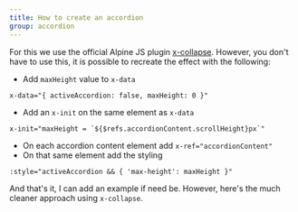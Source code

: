 ```yaml
---
title: How to create an accordion
group: accordion
---
```


For this we use the official Alpine JS plugin [x-collapse](https://alpinejs.dev/plugins/collapse). However, you don't have to use this, it is possible to recreate the effect with the following:

- Add `maxHeight` value to `x-data`

```
x-data="{ activeAccordion: false, maxHeight: 0 }"
```

- Add an `x-init` on the same element as `x-data`

```
x-init="maxHeight = `${$refs.accordionContent.scrollHeight}px`"
```

- On each accordion content element add `x-ref="accordionContent"`
- On that same element add the styling

```
:style="activeAccordion && { 'max-height': maxHeight }"
```

And that's it, I can add an example if need be. However, here's the much cleaner approach using `x-collapse`.
